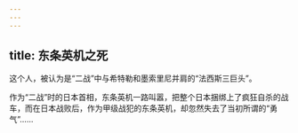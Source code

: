 ```yaml
---
---
---
```

title: 东条英机之死
---




这个人，被认为是“二战”中与希特勒和墨索里尼并肩的“法西斯三巨头”。

作为“二战”时的日本首相，东条英机一路叫嚣，把整个日本捆绑上了疯狂自杀的战车，而在日本战败后，作为甲级战犯的东条英机，却忽然失去了当初所谓的“勇气”……